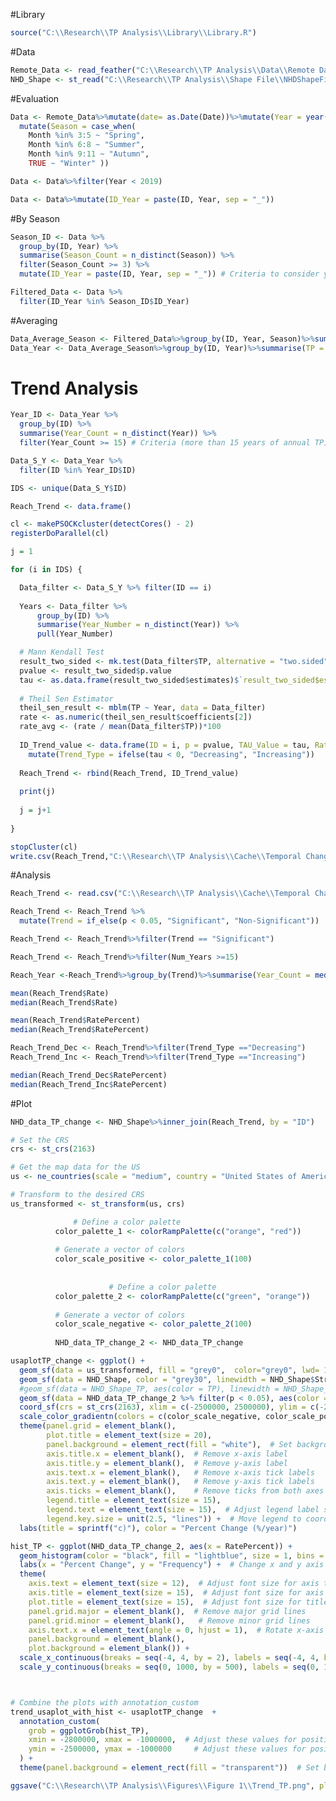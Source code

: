 #Library
```{r}
source("C:\\Research\\TP Analysis\\Library\\Library.R")
```
#Data
```{r}
Remote_Data <- read_feather("C:\\Research\\TP Analysis\\Data\\Remote Data\\CLEAR-TP.feather") #33497
NHD_Shape <- st_read("C:\\Research\\TP Analysis\\Shape File\\NHDShapeFile\\nhdplusv2_modified_v1.0.shp")
```
#Evaluation
```{r}
Data <- Remote_Data%>%mutate(date= as.Date(Date))%>%mutate(Year = year(Date), Month = month(Date))%>%
  mutate(Season = case_when(
    Month %in% 3:5 ~ "Spring",
    Month %in% 6:8 ~ "Summer",
    Month %in% 9:11 ~ "Autumn",
    TRUE ~ "Winter" ))

Data <- Data%>%filter(Year < 2019)

Data <- Data%>%mutate(ID_Year = paste(ID, Year, sep = "_"))
```
#By Season 
```{r}
Season_ID <- Data %>%
  group_by(ID, Year) %>%
  summarise(Season_Count = n_distinct(Season)) %>%
  filter(Season_Count >= 3) %>%
  mutate(ID_Year = paste(ID, Year, sep = "_")) # Criteria to consider year will all seasons

Filtered_Data <- Data %>%
  filter(ID_Year %in% Season_ID$ID_Year)
```
#Averaging 
```{r}
Data_Average_Season <- Filtered_Data%>%group_by(ID, Year, Season)%>%summarise(TP_Season = mean(Estimated)) # Check all season every year
Data_Year <- Data_Average_Season%>%group_by(ID, Year)%>%summarise(TP = mean(TP_Season))
```


# Trend Analysis
```{r}
Year_ID <- Data_Year %>%
  group_by(ID) %>%
  summarise(Year_Count = n_distinct(Year)) %>%
  filter(Year_Count >= 15) # Criteria (more than 15 years of annual TP)

Data_S_Y <- Data_Year %>%
  filter(ID %in% Year_ID$ID)

IDS <- unique(Data_S_Y$ID)

Reach_Trend <- data.frame()

cl <- makePSOCKcluster(detectCores() - 2)
registerDoParallel(cl)

j = 1

for (i in IDS) {

  Data_filter <- Data_S_Y %>% filter(ID == i)
  
  Years <- Data_filter %>%
      group_by(ID) %>%
      summarise(Year_Number = n_distinct(Year)) %>%
      pull(Year_Number)

  # Mann Kendall Test
  result_two_sided <- mk.test(Data_filter$TP, alternative = "two.sided")
  pvalue <- result_two_sided$p.value
  tau <- as.data.frame(result_two_sided$estimates)$`result_two_sided$estimates`[3]
  
  # Theil Sen Estimator
  theil_sen_result <- mblm(TP ~ Year, data = Data_filter)
  rate <- as.numeric(theil_sen_result$coefficients[2])
  rate_avg <- (rate / mean(Data_filter$TP))*100
  
  ID_Trend_value <- data.frame(ID = i, p = pvalue, TAU_Value = tau, Rate = rate, RatePercent = rate_avg, Num_Years = Years) %>%
    mutate(Trend_Type = ifelse(tau < 0, "Decreasing", "Increasing"))
  
  Reach_Trend <- rbind(Reach_Trend, ID_Trend_value)
  
  print(j)
  
  j = j+1
  
}

stopCluster(cl)
write.csv(Reach_Trend,"C:\\Research\\TP Analysis\\Cache\\Temporal Change\\Reach_Level_Trend_Original_All.csv")
```
#Analysis
```{r}
Reach_Trend <- read.csv("C:\\Research\\TP Analysis\\Cache\\Temporal Change\\Reach_Level_Trend_Original_All_Save.csv")

Reach_Trend <- Reach_Trend %>%
  mutate(Trend = if_else(p < 0.05, "Significant", "Non-Significant"))

Reach_Trend <- Reach_Trend%>%filter(Trend == "Significant")

Reach_Trend <- Reach_Trend%>%filter(Num_Years >=15)

Reach_Year <-Reach_Trend%>%group_by(Trend)%>%summarise(Year_Count = median(Num_Years)) 

mean(Reach_Trend$Rate)
median(Reach_Trend$Rate)

mean(Reach_Trend$RatePercent)
median(Reach_Trend$RatePercent)

Reach_Trend_Dec <- Reach_Trend%>%filter(Trend_Type =="Decreasing")
Reach_Trend_Inc <- Reach_Trend%>%filter(Trend_Type =="Increasing")

median(Reach_Trend_Dec$RatePercent)
median(Reach_Trend_Inc$RatePercent)
```
#Plot
```{r}
NHD_data_TP_change <- NHD_Shape%>%inner_join(Reach_Trend, by = "ID")

# Set the CRS
crs <- st_crs(2163)

# Get the map data for the US
us <- ne_countries(scale = "medium", country = "United States of America", returnclass = "sf")

# Transform to the desired CRS
us_transformed <- st_transform(us, crs)

              # Define a color palette
          color_palette_1 <- colorRampPalette(c("orange", "red"))
          
          # Generate a vector of colors
          color_scale_positive <- color_palette_1(100)
          
          
                      # Define a color palette
          color_palette_2 <- colorRampPalette(c("green", "orange"))
          
          # Generate a vector of colors
          color_scale_negative <- color_palette_2(100)
          
          NHD_data_TP_change_2 <- NHD_data_TP_change

usaplotTP_change <- ggplot() + 
  geom_sf(data = us_transformed, fill = "grey0",  color="grey0", lwd= 1) +
  geom_sf(data = NHD_Shape, color = "grey30", linewidth = NHD_Shape$StrmOrd/5) +
  #geom_sf(data = NHD_Shape_TP, aes(color = TP), linewidth = NHD_Shape_TP$StrmOrd/5) +
  geom_sf(data = NHD_data_TP_change_2 %>% filter(p < 0.05), aes(color = RatePercent), linewidth = NHD_data_TP_change_2$StrmOrd/5) +
  coord_sf(crs = st_crs(2163), xlim = c(-2500000, 2500000), ylim = c(-2300000, 730000))+
  scale_color_gradientn(colors = c(color_scale_negative, color_scale_positive), limits = c(-4, 4)) +
  theme(panel.grid = element_blank(),
        plot.title = element_text(size = 20),  
        panel.background = element_rect(fill = "white"),  # Set background to white
        axis.title.x = element_blank(),  # Remove x-axis label
        axis.title.y = element_blank(),  # Remove y-axis label
        axis.text.x = element_blank(),   # Remove x-axis tick labels
        axis.text.y = element_blank(),   # Remove y-axis tick labels
        axis.ticks = element_blank(),    # Remove ticks from both axes
        legend.title = element_text(size = 15),
        legend.text = element_text(size = 15),  # Adjust legend label size
        legend.key.size = unit(2.5, "lines")) +  # Move legend to coordinates (0.5, 0.9)
  labs(title = sprintf("c)"), color = "Percent Change (%/year)")

hist_TP <- ggplot(NHD_data_TP_change_2, aes(x = RatePercent)) +
  geom_histogram(color = "black", fill = "lightblue", size = 1, bins = 10) +  # Change size for line thickness
  labs(x = "Percent Change", y = "Frequency") +  # Change x and y axis names
  theme(
    axis.text = element_text(size = 12),  # Adjust font size for axis text
    axis.title = element_text(size = 15),  # Adjust font size for axis titles
    plot.title = element_text(size = 15),  # Adjust font size for title
    panel.grid.major = element_blank(),  # Remove major grid lines
    panel.grid.minor = element_blank(),   # Remove minor grid lines
    axis.text.x = element_text(angle = 0, hjust = 1),  # Rotate x-axis labels vertically
    panel.background = element_blank(), 
    plot.background = element_blank()) +  
  scale_x_continuous(breaks = seq(-4, 4, by = 2), labels = seq(-4, 4, by = 2), limits = c(-4, 4), expand = c(0, 0)) +  # Set x-axis limits, breaks, and remove padding
  scale_y_continuous(breaks = seq(0, 1000, by = 500), labels = seq(0, 1000, by = 500), limits = c(0, 1000), expand = c(0, 0))  # Set y-axis breaks and labels 



# Combine the plots with annotation_custom
trend_usaplot_with_hist <- usaplotTP_change  +
  annotation_custom(
    grob = ggplotGrob(hist_TP),
    xmin = -2800000, xmax = -1000000,  # Adjust these values for positioning
    ymin = -2500000, ymax = -1000000     # Adjust these values for positioning
  ) +
  theme(panel.background = element_rect(fill = "transparent"))  # Set background to transparent

ggsave("C:\\Research\\TP Analysis\\Figures\\Figure 1\\Trend_TP.png", plot = trend_usaplot_with_hist , width = 10, height = 8, units = "in", dpi = 1000)
```










